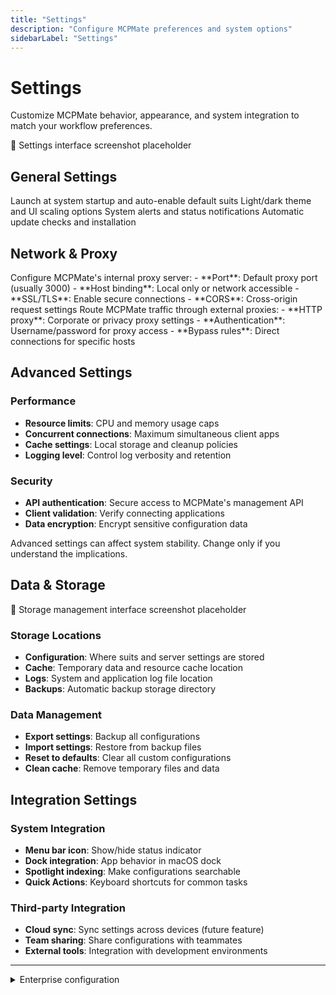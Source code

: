 ```yaml
---
title: "Settings"
description: "Configure MCPMate preferences and system options"
sidebarLabel: "Settings"
---
```



# Settings

Customize MCPMate behavior, appearance, and system integration to match your workflow preferences.

<div className="placeholder-screenshot">
  📸 Settings interface screenshot placeholder
</div>

## General Settings

<CardGroup cols={2}>
  <Card title="Startup" icon="power">
    Launch at system startup and auto-enable default suits
  </Card>
  <Card title="Appearance" icon="palette">
    Light/dark theme and UI scaling options
  </Card>
  <Card title="Notifications" icon="bell">
    System alerts and status notifications
  </Card>
  <Card title="Updates" icon="download">
    Automatic update checks and installation
  </Card>
</CardGroup>

## Network & Proxy

<Tabs>
  <Tab label="Proxy Settings">
    Configure MCPMate's internal proxy server:
    - **Port**: Default proxy port (usually 3000)
    - **Host binding**: Local only or network accessible
    - **SSL/TLS**: Enable secure connections
    - **CORS**: Cross-origin request settings
  </Tab>
  
  <Tab label="External Proxy">
    Route MCPMate traffic through external proxies:
    - **HTTP proxy**: Corporate or privacy proxy settings
    - **Authentication**: Username/password for proxy access
    - **Bypass rules**: Direct connections for specific hosts
  </Tab>
</Tabs>

## Advanced Settings

### Performance
- **Resource limits**: CPU and memory usage caps
- **Concurrent connections**: Maximum simultaneous client apps
- **Cache settings**: Local storage and cleanup policies
- **Logging level**: Control log verbosity and retention

### Security
- **API authentication**: Secure access to MCPMate's management API
- **Client validation**: Verify connecting applications
- **Data encryption**: Encrypt sensitive configuration data

<Callout type="warning">
  Advanced settings can affect system stability. Change only if you understand the implications.
</Callout>

## Data & Storage

<div className="placeholder-screenshot">
  📸 Storage management interface screenshot placeholder
</div>

### Storage Locations
- **Configuration**: Where suits and server settings are stored
- **Cache**: Temporary data and resource cache location
- **Logs**: System and application log file location
- **Backups**: Automatic backup storage directory

### Data Management
- **Export settings**: Backup all configurations
- **Import settings**: Restore from backup files
- **Reset to defaults**: Clear all custom configurations
- **Clean cache**: Remove temporary files and data

## Integration Settings

### System Integration
- **Menu bar icon**: Show/hide status indicator
- **Dock integration**: App behavior in macOS dock
- **Spotlight indexing**: Make configurations searchable
- **Quick Actions**: Keyboard shortcuts for common tasks

### Third-party Integration
- **Cloud sync**: Sync settings across devices (future feature)
- **Team sharing**: Share configurations with teammates
- **External tools**: Integration with development environments

---

<details>
<summary>Enterprise configuration</summary>

Additional settings for enterprise deployments including centralized configuration management, audit logging, and compliance features.

</details>

